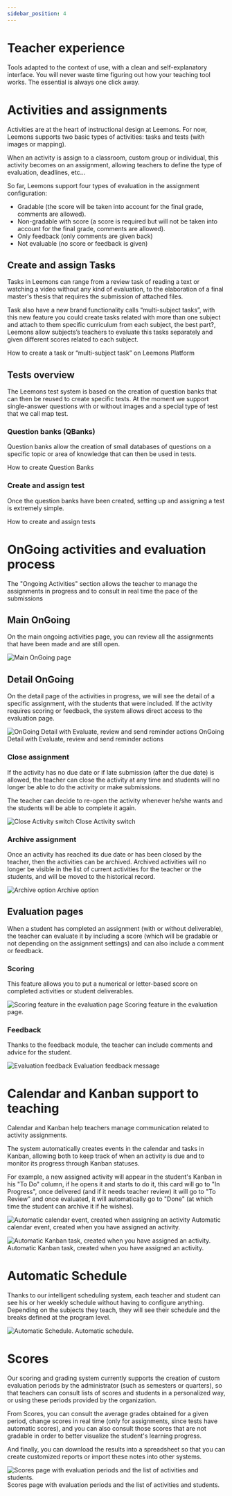 ```yaml
---
sidebar_position: 4
---
```



# Teacher experience

Tools adapted to the context of use, with a clean and self-explanatory interface. You will never waste time figuring out how your teaching tool works. The essential is always one click away.

# Activities and assignments

Activities are at the heart of instructional design at Leemons. For now, Leemons supports two basic types of activities: tasks and tests (with images or mapping).

When an activity is assign to a classroom, custom group or individual, this activity becomes on an assignment, allowing teachers to define the type of evaluation, deadlines, etc…

So far, Leemons support four types of evaluation in the assignment configuration:

- Gradable (the score will be taken into account for the final grade, comments are allowed).
- Non-gradable with score (a score is required but will not be taken into account for the final grade, comments are allowed).
- Only feedback (only comments are given back)
- Not evaluable (no score or feedback is given)

## Create and assign Tasks

Tasks in Leemons can range from a review task of reading a text or watching a video without any kind of evaluation, to the elaboration of a final master's thesis that requires the submission of attached files.

Task also have a new brand functionality calls “multi-subject tasks”, with this new feature you could create tasks related with more than one subject and attach to them specific curriculum from each subject, the best part?, Leemons allow subjects’s teachers to evaluate this tasks separately and given different scores related to each subject.

<ThemeProvider>
  <ReactPlayer url="https://youtu.be/8giIiAq6qds" />
</ThemeProvider>
How to create a task or “multi-subject task” on Leemons Platform

## Tests overview

The Leemons test system is based on the creation of question banks that can then be reused to create specific tests.
At the moment we support single-answer questions with or without images and a special type of test that we call map test.

### Question banks (QBanks)

Question banks allow the creation of small databases of questions on a specific topic or area of knowledge that can then be used in tests.

<ThemeProvider>
  <ReactPlayer url="https://youtu.be/8giIiAq6qds" />
</ThemeProvider>
How to create Question Banks

### Create and assign test

Once the question banks have been created, setting up and assigning a test is extremely simple.

<ThemeProvider>
  <ReactPlayer url="https://youtu.be/8giIiAq6qds" />
</ThemeProvider>
How to create and assign tests

#

# OnGoing activities and evaluation process

The "Ongoing Activities" section allows the teacher to manage the assignments in progress and to consult in real time the pace of the submissions

## Main OnGoing

On the main ongoing activities page, you can review all the assignments that have been made and are still open.

![Main OnGoing page](/img/Main_ongoing.png)

## Detail OnGoing

On the detail page of the activities in progress, we will see the detail of a specific assignment, with the students that were included. If the activity requires scoring or feedback, the system allows direct access to the evaluation page.

![OnGoing Detail with Evaluate, review and send reminder actions](/img/DetailOngoing.png)
OnGoing Detail with Evaluate, review and send reminder actions

### Close assignment

If the activity has no due date or if late submission (after the due date) is allowed, the teacher can close the activity at any time and students will no longer be able to do the activity or make submissions.

The teacher can decide to re-open the activity whenever he/she wants and the students will be able to complete it again.

![Close Activity switch ](/img/no_deadline.png)
Close Activity switch

### Archive assignment

Once an activity has reached its due date or has been closed by the teacher, then the activities can be archived. Archived activities will no longer be visible in the list of current activities for the teacher or the students, and will be moved to the historical record.

![Archive option](/img/archive_activity.png)
Archive option

## Evaluation pages

When a student has completed an assignment (with or without deliverable), the teacher can evaluate it by including a score (which will be gradable or not depending on the assignment settings) and can also include a comment or feedback.

### Scoring

This feature allows you to put a numerical or letter-based score on completed activities or student deliverables.

![Scoring feature in the evaluation page](/img/evaluate_page.png)
Scoring feature in the evaluation page.

### Feedback

Thanks to the feedback module, the teacher can include comments and advice for the student.

![Evaluation feedback](/img/feedback_evaluation.png)
Evaluation feedback message

# Calendar and Kanban support to teaching

Calendar and Kanban help teachers manage communication related to activity assignments.

The system automatically creates events in the calendar and tasks in Kanban, allowing both to keep track of when an activity is due and to monitor its progress through Kanban statuses.

For example, a new assigned activity will appear in the student's Kanban in his "To Do" column, if he opens it and starts to do it, this card will go to "In Progress", once delivered (and if it needs teacher review) it will go to "To Review" and once evaluated, it will automatically go to "Done" (at which time the student can archive it if he wishes).

![Automatic calendar event, created when assigning an activity](/img/automatic_.png)
Automatic calendar event, created when you have assigned an activity.

![Automatic Kanban task, created when you have assigned an activity.](/img/kanban_teacher.png)
Automatic Kanban task, created when you have assigned an activity.

# Automatic Schedule
Thanks to our intelligent scheduling system, each teacher and student can see his or her weekly schedule without having to configure anything. Depending on the subjects they teach, they will see their schedule and the breaks defined at the program level.

![Automatic Schedule.](/img/Timetable.png)
Automatic schedule.

# Scores

Our scoring and grading system currently supports the creation of custom evaluation periods by the administrator (such as semesters or quarters), so that teachers can consult lists of scores and students in a personalized way, or using these periods provided by the organization.

From Scores, you can consult the average grades obtained for a given period, change scores in real time (only for assignments, since tests have automatic scores), and you can also consult those scores that are not gradable in order to better visualize the student's learning progress.

And finally, you can download the results into a spreadsheet so that you can create customized reports or import these notes into other systems.

![Scores page with evaluation periods and the list of activities and students.](/img/scores_teacher.png)
Scores page with evaluation periods and the list of activities and students.
